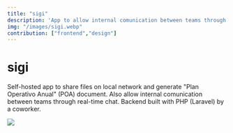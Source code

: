 ```yaml
---
title: "sigi"
description: 'App to allow internal comunication between teams through real-time chat, share files on local network and generate "Plan Operativo Anual" (POA) document.'
img: "/images/sigi.webp"
contribution: ["frontend","design"]
---
```



# sigi

Self-hosted app to share files on local network and generate "Plan Operativo Anual" (POA) document. Also allow internal comunication between teams through real-time chat. Backend built with PHP (Laravel) by a coworker.

<section class="mb-8 flex flex-col justify-between gap-4 md:flex-row md:gap-16">
  <FormattedList title="Build with" list={stack} />
  <FormattedList title="My contribution" list={contribution} />
</section>

![](/images/sigi.webp)
